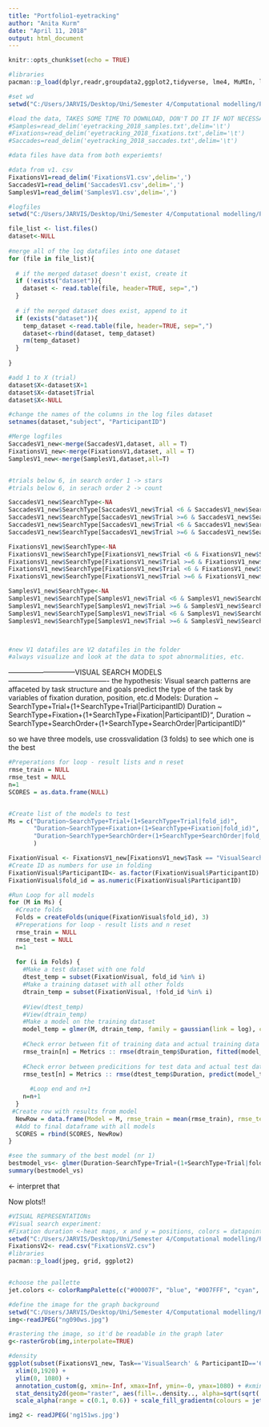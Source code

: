 ```yaml
---
title: "Portfolio1-eyetracking"
author: "Anita Kurm"
date: "April 11, 2018"
output: html_document
---
```


```r
knitr::opts_chunk$set(echo = TRUE)

#libraries
pacman::p_load(dplyr,readr,groupdata2,ggplot2,tidyverse, lme4, MuMIn, lmerTest, gstat, caret, simr, ModelMetrics, Metrics, MASS, pacman, modelr, plyr, stringr, data.table)

#set wd
setwd("C:/Users/JARVIS/Desktop/Uni/Semester 4/Computational modelling/Portfolio-1-Eye-tracking")

#load the data, TAKES SOME TIME TO DOWNLOAD, DON'T DO IT IF NOT NECESSARY
#Samples=read_delim('eyetracking_2018_samples.txt',delim='\t')
#Fixations=read_delim('eyetracking_2018_fixations.txt',delim='\t')
#Saccades=read_delim('eyetracking_2018_saccades.txt',delim='\t')

#data files have data from both experiemts!

#data from v1. csv
FixationsV1=read_delim('FixationsV1.csv',delim=',')
SaccadesV1=read_delim('SaccadesV1.csv',delim=',')
SamplesV1=read_delim('SamplesV1.csv',delim=',')

#logfiles
setwd("C:/Users/JARVIS/Desktop/Uni/Semester 4/Computational modelling/Portfolio-1-Eye-tracking/PupilsLogs")

file_list <- list.files()
dataset<-NULL
 
#merge all of the log datafiles into one dataset
for (file in file_list){
       
  # if the merged dataset doesn't exist, create it
  if (!exists("dataset")){
    dataset <- read.table(file, header=TRUE, sep=",")
  }
   
  # if the merged dataset does exist, append to it
  if (exists("dataset")){
    temp_dataset <-read.table(file, header=TRUE, sep=",")
    dataset<-rbind(dataset, temp_dataset)
    rm(temp_dataset)
  }
 
}

#add 1 to X (trial)
dataset$X<-dataset$X+1
dataset$X<-dataset$Trial
dataset$X<-NULL

#change the names of the columns in the log files dataset
setnames(dataset,"subject", "ParticipantID")

#Merge logfiles
SaccadesV1_new<-merge(SaccadesV1,dataset, all = T)
FixationsV1_new<-merge(FixationsV1,dataset, all = T)
SamplesV1_new<-merge(SamplesV1,dataset,all=T)


#trials below 6, in search order 1 -> stars
#trials below 6, in serach order 2 -> count

SaccadesV1_new$SearchType<-NA
SaccadesV1_new$SearchType[SaccadesV1_new$Trial <6 & SaccadesV1_new$SearchOrder == 1] <- 'Star'
SaccadesV1_new$SearchType[SaccadesV1_new$Trial >=6 & SaccadesV1_new$SearchOrder == 1] <- 'Count'
SaccadesV1_new$SearchType[SaccadesV1_new$Trial <6 & SaccadesV1_new$SearchOrder == 2] <- 'Count'
SaccadesV1_new$SearchType[SaccadesV1_new$Trial >=6 & SaccadesV1_new$SearchOrder == 2] <- 'Star'

FixationsV1_new$SearchType<-NA
FixationsV1_new$SearchType[FixationsV1_new$Trial <6 & FixationsV1_new$SearchOrder == 1] <- 'Star'
FixationsV1_new$SearchType[FixationsV1_new$Trial >=6 & FixationsV1_new$SearchOrder == 1] <- 'Count'
FixationsV1_new$SearchType[FixationsV1_new$Trial <6 & FixationsV1_new$SearchOrder == 2] <- 'Count'
FixationsV1_new$SearchType[FixationsV1_new$Trial >=6 & FixationsV1_new$SearchOrder == 2] <- 'Star'

SamplesV1_new$SearchType<-NA
SamplesV1_new$SearchType[SamplesV1_new$Trial <6 & SamplesV1_new$SearchOrder == 1] <- 'Star'
SamplesV1_new$SearchType[SamplesV1_new$Trial >=6 & SamplesV1_new$SearchOrder == 1] <- 'Count'
SamplesV1_new$SearchType[SamplesV1_new$Trial <6 & SamplesV1_new$SearchOrder == 2] <- 'Count'
SamplesV1_new$SearchType[SamplesV1_new$Trial >=6 & SamplesV1_new$SearchOrder == 2] <- 'Star'



#new V1 datafiles are V2 datafiles in the folder
#always visualize and look at the data to spot abnormalities, etc.
```

-----------------------------VISUAL SEARCH MODELS -------------------------------------------
  the hypothesis: Visual search patterns are affaceted by task structure and goals
  predict the type of the task by variables of fixation duration, position, etc.d
  Models:
    Duration ~ SearchType+Trial+(1+SearchType+Trial|ParticipantID)
    Duration ~ SearchType+Fixation+(1+SearchType+Fixation|ParticipantID)",
    Duration ~ SearchType+SearchOrder+(1+SearchType+SearchOrder|ParticipantID)"
    

so we have three models, use crossvalidation (3 folds) to see which one is the best
  
```r
#Preperations for loop - result lists and n reset
rmse_train = NULL
rmse_test = NULL
n=1
SCORES = as.data.frame(NULL)


#Create list of the models to test
Ms = c("Duration~SearchType+Trial+(1+SearchType+Trial|fold_id)",
       "Duration~SearchType+Fixation+(1+SearchType+Fixation|fold_id)",
       "Duration~SearchType+SearchOrder+(1+SearchType+SearchOrder|fold_id)"
       )

FixationVisual <- FixationsV1_new[FixationsV1_new$Task == "VisualSearch",] 
#Create ID as numbers for use in folding
FixationVisual$ParticipantID<- as.factor(FixationVisual$ParticipantID)
FixationVisual$fold_id = as.numeric(FixationVisual$ParticipantID)

#Run Loop for all models
for (M in Ms) {
  #Create folds
  Folds = createFolds(unique(FixationVisual$fold_id), 3)
  #Preperations for loop - result lists and n reset
  rmse_train = NULL
  rmse_test = NULL
  n=1
  
  for (i in Folds) {
    #Make a test dataset with one fold
    dtest_temp = subset(FixationVisual, fold_id %in% i)
    #Make a training dataset with all other folds
    dtrain_temp = subset(FixationVisual, !fold_id %in% i)
    
    #View(dtest_temp)
    #View(dtrain_temp)
    #Make a model on the training dataset
    model_temp = glmer(M, dtrain_temp, family = gaussian(link = log), control = glmerControl(optimizer = "nloptwrap", calc.derivs = FALSE))
    
    #Check error between fit of training data and actual training data
    rmse_train[n] = Metrics :: rmse(dtrain_temp$Duration, fitted(model_temp))
    
    #Check error between predicitions for test data and actual test data
    rmse_test[n] = Metrics :: rmse(dtest_temp$Duration, predict(model_temp, dtest_temp, allow.new.levels=T)) 
  
      #Loop end and n+1
    n=n+1
  }
 #Create row with results from model
  NewRow = data.frame(Model = M, rmse_train = mean(rmse_train), rmse_test = mean(rmse_test))
  #Add to final dataframe with all models
  SCORES = rbind(SCORES, NewRow) 
}

#see the summary of the best model (nr 1)
bestmodel_vs<- glmer(Duration~SearchType+Trial+(1+SearchType+Trial|fold_id), FixationVisual, family = gaussian(link = log), control = glmerControl(optimizer = "nloptwrap", calc.derivs = FALSE))
summary(bestmodel_vs)

```
  <- interpret that
  
  Now plots!!
```r
#VISUAL REPRESENTATIONs
#Visual search experiment:
#Fixation duration <-heat maps, x and y = positions, colors = datapoints density 
setwd("C:/Users/JARVIS/Desktop/Uni/Semester 4/Computational modelling/Portfolio-1-Eye-tracking")
FixationsV2<- read.csv("FixationsV2.csv")
#libraries
pacman::p_load(jpeg, grid, ggplot2)


#choose the pallette
jet.colors <- colorRampPalette(c("#00007F", "blue", "#007FFF", "cyan", "#7FFF7F", "yellow", "#FF7F00", "red", "#7F0000"))

#define the image for the graph background
setwd("C:/Users/JARVIS/Desktop/Uni/Semester 4/Computational modelling/Portfolio-1-Eye-tracking/eyetrackingscripts/foraging")
img<-readJPEG("ng090ws.jpg")

#rastering the image, so it'd be readable in the graph later
g<-rasterGrob(img,interpolate=TRUE)

#density
ggplot(subset(FixationsV1_new, Task=='VisualSearch' & ParticipantID=='6_3_m2' & Trial==6), aes(x = PositionX, y = 1081 - PositionY)) +
  xlim(0,1920) +
  ylim(0, 1080) +
  annotation_custom(g, xmin=-Inf, xmax=Inf, ymin=-0, ymax=1080) + #xmin=-Inf, xmax=Inf, ymin=-Inf, ymax=Inf) +
  stat_density2d(geom="raster", aes(fill=..density.., alpha=sqrt(sqrt(..density..))), contour=FALSE, n=1000) + 
  scale_alpha(range = c(0.1, 0.6)) + scale_fill_gradientn(colours = jet.colors(10), trans="sqrt")

img2 <- readJPEG('ng151ws.jpg')

```
  
  